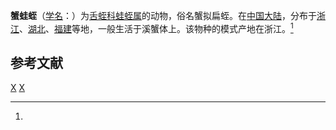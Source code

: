 {{Speciesbox
| genus = Batracobdella
| species = cancricola
| authority = (Oka, 1928)<ref name='id10253'>{{cite web| url =http://www.bioinfo.cn/db05/BjdwSpecies.php?action=view&id=10253| title =蟹蛙蛭| work =《中国动物物种编目数据库》| publisher =中国科学院微生物研究所| author =中国科学院动物研究所| accessdate =2009-04-16| deadurl =yes| archiveurl =https://web.archive.org/web/20160305004707/http://www.bioinfo.cn/db05/BjdwSpecies.php?action=view&id=10253| archivedate =2016-03-05| df =}}</ref>
}}

'''蟹蛙蛭'''（[[学名|学名]]：{{lang|la|''Batracobdella cancricola''}}）为[[舌蛭科|舌蛭科]][[蛙蛭属|蛙蛭属]]的动物，俗名蟹拟扁蛭。在[[中国大陆|中国大陆]]，分布于[[浙江|浙江]]、[[湖北|湖北]]、[[福建|福建]]等地，一般生活于溪蟹体上。该物种的模式产地在浙江。<ref name='id10253'/>

== 参考文献 ==
{{reflist}}

{{Taxonbar}}

[[Category:1928年描述的动物|X]]
[[Category:蛙蛭属|X]]


{{环节动物小作品}}